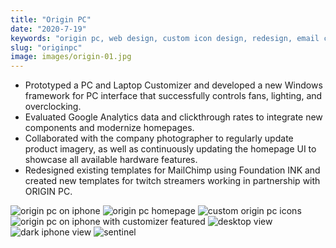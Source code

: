 ```yaml
---
title: "Origin PC"
date: "2020-7-19"
keywords: "origin pc, web design, custom icon design, redesign, email content design, foundation ink"
slug: "originpc"
image: images/origin-01.jpg
---
```

- Prototyped a PC and Laptop Customizer and developed a new Windows framework for PC interface that successfully controls fans, lighting, and overclocking.  
- Evaluated Google Analytics data and clickthrough rates to integrate new components and modernize homepages.  
- Collaborated with the company photographer to regularly update product imagery, as well as continuously updating the homepage UI to showcase all available hardware features.  
- Redesigned existing templates for MailChimp using Foundation INK and created new templates for twitch streamers working in partnership with ORIGIN PC.

![origin pc on iphone](../../originpc/origin-01.jpg)
![origin pc homepage](../../originpc/origin-02.jpg)
![custom origin pc icons](../../originpc/origin-03.jpg)
![origin pc on iphone with customizer featured](../../originpc/origin-04.jpg)
![desktop view](../../originpc/origin-05.jpg)
![dark iphone view](../../originpc/origin-06.png)
![sentinel](../../originpc/origin-07.jpg)
